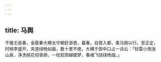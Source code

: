 ```yaml
---
---
---
```

title: 马舆
---



干隆壬辰春，金匮秦大樽太守朝釪游晋，暮春，自晋入都，乘马舆以行。至正定，时桃李盛开，夹道绿杨如画，数十里不绝，大樽于舆中口占一诗云：「轻雷小雨涨山泉，净洗桃花彻骨妍。一枕软舆蝴蝶梦，春魂飞铙绿杨烟。」
